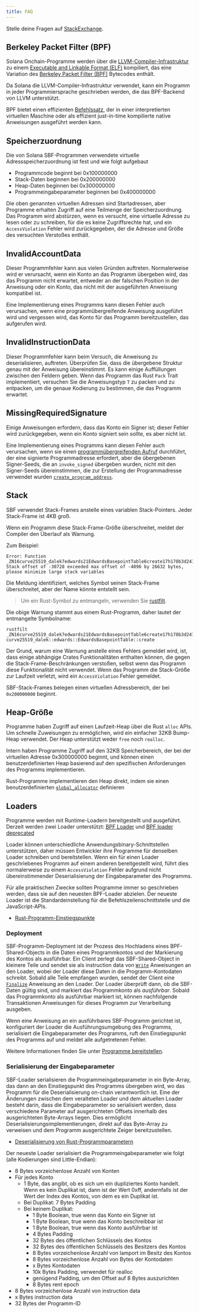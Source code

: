 ```yaml
---
title: FAQ
---
```


Stelle deine Fragen auf
[StackExchange](https://solana.stackexchange.com/questions/ask).

## Berkeley Packet Filter (BPF)

Solana Onchain-Programme werden über die
[LLVM-Compiler-Infrastruktur](https://llvm.org/) zu einem
[Executable and Linkable Format (ELF)](https://en.wikipedia.org/wiki/Executable_and_Linkable_Format)
kompiliert, das eine Variation des
[Berkeley Packet Filter (BPF)](https://en.wikipedia.org/wiki/Berkeley_Packet_Filter)
Bytecodes enthält.

Da Solana die LLVM-Compiler-Infrastruktur verwendet, kann ein Programm in jeder
Programmiersprache geschrieben werden, die das BPF-Backend von LLVM unterstützt.

BPF bietet einen effizienten
[Befehlssatz](https://github.com/iovisor/bpf-docs/blob/master/eBPF.md), der in
einer interpretierten virtuellen Maschine oder als effizient just-in-time
kompilierte native Anweisungen ausgeführt werden kann.

## Speicherzuordnung

Die von Solana SBF-Programmen verwendete virtuelle Adressspeicherzuordnung ist
fest und wie folgt aufgebaut

- Programmcode beginnt bei 0x100000000
- Stack-Daten beginnen bei 0x200000000
- Heap-Daten beginnen bei 0x300000000
- Programmeingabeparameter beginnen bei 0x400000000

Die oben genannten virtuellen Adressen sind Startadressen, aber Programme
erhalten Zugriff auf eine Teilmenge der Speicherzuordnung. Das Programm wird
abstürzen, wenn es versucht, eine virtuelle Adresse zu lesen oder zu schreiben,
für die es keine Zugriffsrechte hat, und ein `AccessViolation` Fehler wird
zurückgegeben, der die Adresse und Größe des versuchten Verstoßes enthält.

## InvalidAccountData

Dieser Programmfehler kann aus vielen Gründen auftreten. Normalerweise wird er
verursacht, wenn ein Konto an das Programm übergeben wird, das das Programm
nicht erwartet, entweder an der falschen Position in der Anweisung oder ein
Konto, das nicht mit der ausgeführten Anweisung kompatibel ist.

Eine Implementierung eines Programms kann diesen Fehler auch verursachen, wenn
eine programmübergreifende Anweisung ausgeführt wird und vergessen wird, das
Konto für das Programm bereitzustellen, das aufgerufen wird.

## InvalidInstructionData

Dieser Programmfehler kann beim Versuch, die Anweisung zu deserialisieren,
auftreten. Überprüfen Sie, dass die übergebene Struktur genau mit der Anweisung
übereinstimmt. Es kann einige Auffüllungen zwischen den Feldern geben. Wenn das
Programm das Rust `Pack` Trait implementiert, versuchen Sie die Anweisungstyp
`T` zu packen und zu entpacken, um die genaue Kodierung zu bestimmen, die das
Programm erwartet.

## MissingRequiredSignature

Einige Anweisungen erfordern, dass das Konto ein Signer ist; dieser Fehler wird
zurückgegeben, wenn ein Konto signiert sein sollte, es aber nicht ist.

Eine Implementierung eines Programms kann diesen Fehler auch verursachen, wenn
sie einen [programmübergreifenden Aufruf](/docs/core/cpi) durchführt, der eine
signierte Programmadresse erfordert, aber die übergebenen Signer-Seeds, die an
`invoke_signed` übergeben wurden, nicht mit den Signer-Seeds übereinstimmen, die
zur Erstellung der Programmadresse verwendet wurden
[`create_program_address`](/docs/core/pda#createprogramaddress).

## Stack

SBF verwendet Stack-Frames anstelle eines variablen Stack-Pointers. Jeder
Stack-Frame ist 4KB groß.

Wenn ein Programm diese Stack-Frame-Größe überschreitet, meldet der Compiler den
Überlauf als Warnung.

Zum Beispiel:

```text
Error: Function _ZN16curve25519_dalek7edwards21EdwardsBasepointTable6create17h178b3d2411f7f082E Stack offset of -30728 exceeded max offset of -4096 by 26632 bytes, please minimize large stack variables
```

Die Meldung identifiziert, welches Symbol seinen Stack-Frame überschreitet, aber
der Name könnte entstellt sein.

> Um ein Rust-Symbol zu entmangeln, verwenden Sie
> [rustfilt](https://github.com/luser/rustfilt).

Die obige Warnung stammt aus einem Rust-Programm, daher lautet der entmangelte
Symbolname:

```shell
rustfilt _ZN16curve25519_dalek7edwards21EdwardsBasepointTable6create17h178b3d2411f7f082E
curve25519_dalek::edwards::EdwardsBasepointTable::create
```

Der Grund, warum eine Warnung anstelle eines Fehlers gemeldet wird, ist, dass
einige abhängige Crates Funktionalitäten enthalten können, die gegen die
Stack-Frame-Beschränkungen verstoßen, selbst wenn das Programm diese
Funktionalität nicht verwendet. Wenn das Programm die Stack-Größe zur Laufzeit
verletzt, wird ein `AccessViolation` Fehler gemeldet.

SBF-Stack-Frames belegen einen virtuellen Adressbereich, der bei `0x200000000`
beginnt.

## Heap-Größe

Programme haben Zugriff auf einen Laufzeit-Heap über die Rust `alloc` APIs. Um
schnelle Zuweisungen zu ermöglichen, wird ein einfacher 32KB Bump-Heap
verwendet. Der Heap unterstützt weder `free` noch `realloc`.

Intern haben Programme Zugriff auf den 32KB Speicherbereich, der bei der
virtuellen Adresse 0x300000000 beginnt, und können einen benutzerdefinierten
Heap basierend auf den spezifischen Anforderungen des Programms implementieren.

Rust-Programme implementieren den Heap direkt, indem sie einen
benutzerdefinierten
[`global_allocator`](https://github.com/solana-labs/solana/blob/d9b0fc0e3eec67dfe4a97d9298b15969b2804fab/sdk/program/src/entrypoint.rs#L72)
definieren

## Loaders

Programme werden mit Runtime-Loadern bereitgestellt und ausgeführt. Derzeit
werden zwei Loader unterstützt:
[BPF Loader](https://github.com/solana-labs/solana/blob/7ddf10e602d2ed87a9e3737aa8c32f1db9f909d8/sdk/program/src/bpf_loader.rs#L17)
und
[BPF loader deprecated](https://github.com/solana-labs/solana/blob/7ddf10e602d2ed87a9e3737aa8c32f1db9f909d8/sdk/program/src/bpf_loader_deprecated.rs#L14)

Loader können unterschiedliche Anwendungsbinary-Schnittstellen unterstützen,
daher müssen Entwickler ihre Programme für denselben Loader schreiben und
bereitstellen. Wenn ein für einen Loader geschriebenes Programm auf einem
anderen bereitgestellt wird, führt dies normalerweise zu einem `AccessViolation`
Fehler aufgrund nicht übereinstimmender Deserialisierung der Eingabeparameter
des Programms.

Für alle praktischen Zwecke sollten Programme immer so geschrieben werden, dass
sie auf den neuesten BPF-Loader abzielen. Der neueste Loader ist die
Standardeinstellung für die Befehlszeilenschnittstelle und die JavaScript-APIs.

- [Rust-Programm-Einstiegspunkte](/docs/programs/lang-rust#program-entrypoint)

### Deployment

SBF-Programm-Deployment ist der Prozess des Hochladens eines BPF-Shared-Objects
in die Daten eines Programmkontos und der Markierung des Kontos als ausführbar.
Ein Client zerlegt das SBF-Shared-Object in kleinere Teile und sendet sie als
instruction data von
[`Write`](https://github.com/solana-labs/solana/blob/bc7133d7526a041d1aaee807b80922baa89b6f90/sdk/program/src/loader_instruction.rs#L13)
Anweisungen an den Loader, wobei der Loader diese Daten in die
Programm-Kontodaten schreibt. Sobald alle Teile empfangen wurden, sendet der
Client eine
[`Finalize`](https://github.com/solana-labs/solana/blob/bc7133d7526a041d1aaee807b80922baa89b6f90/sdk/program/src/loader_instruction.rs#L30)
Anweisung an den Loader. Der Loader überprüft dann, ob die SBF-Daten gültig
sind, und markiert das Programmkonto als _ausführbar_. Sobald das Programmkonto
als ausführbar markiert ist, können nachfolgende Transaktionen Anweisungen für
dieses Programm zur Verarbeitung ausgeben.

Wenn eine Anweisung an ein ausführbares SBF-Programm gerichtet ist, konfiguriert
der Loader die Ausführungsumgebung des Programms, serialisiert die
Eingabeparameter des Programms, ruft den Einstiegspunkt des Programms auf und
meldet alle aufgetretenen Fehler.

Weitere Informationen finden Sie unter
[Programme bereitstellen](/docs/programs/deploying).

### Serialisierung der Eingabeparameter

SBF-Loader serialisieren die Programmeingabeparameter in ein Byte-Array, das
dann an den Einstiegspunkt des Programms übergeben wird, wo das Programm für die
Deserialisierung on-chain verantwortlich ist. Eine der Änderungen zwischen dem
veralteten Loader und dem aktuellen Loader besteht darin, dass die
Eingabeparameter so serialisiert werden, dass verschiedene Parameter auf
ausgerichteten Offsets innerhalb des ausgerichteten Byte-Arrays liegen. Dies
ermöglicht Deserialisierungsimplementierungen, direkt auf das Byte-Array zu
verweisen und dem Programm ausgerichtete Zeiger bereitzustellen.

- [Deserialisierung von Rust-Programmparametern](/docs/programs/lang-rust#parameter-deserialization)

Der neueste Loader serialisiert die Programmeingabeparameter wie folgt (alle
Kodierungen sind Little-Endian):

- 8 Bytes vorzeichenlose Anzahl von Konten
- Für jedes Konto
  - 1 Byte, das angibt, ob es sich um ein dupliziertes Konto handelt. Wenn es
    kein Duplikat ist, dann ist der Wert 0xff, andernfalls ist der Wert der
    Index des Kontos, von dem es ein Duplikat ist.
  - Bei Duplikat: 7 Bytes Padding
  - Bei keinem Duplikat:
    - 1 Byte Boolean, true wenn das Konto ein Signer ist
    - 1 Byte Boolean, true wenn das Konto beschreibbar ist
    - 1 Byte Boolean, true wenn das Konto ausführbar ist
    - 4 Bytes Padding
    - 32 Bytes des öffentlichen Schlüssels des Kontos
    - 32 Bytes des öffentlichen Schlüssels des Besitzers des Kontos
    - 8 Bytes vorzeichenlose Anzahl von lamport im Besitz des Kontos
    - 8 Bytes vorzeichenlose Anzahl von Bytes der Kontodaten
    - x Bytes Kontodaten
    - 10k Bytes Padding, verwendet für realloc
    - genügend Padding, um den Offset auf 8 Bytes auszurichten
    - 8 Bytes rent epoch
- 8 Bytes vorzeichenlose Anzahl von instruction data
- x Bytes instruction data
- 32 Bytes der Programm-ID
